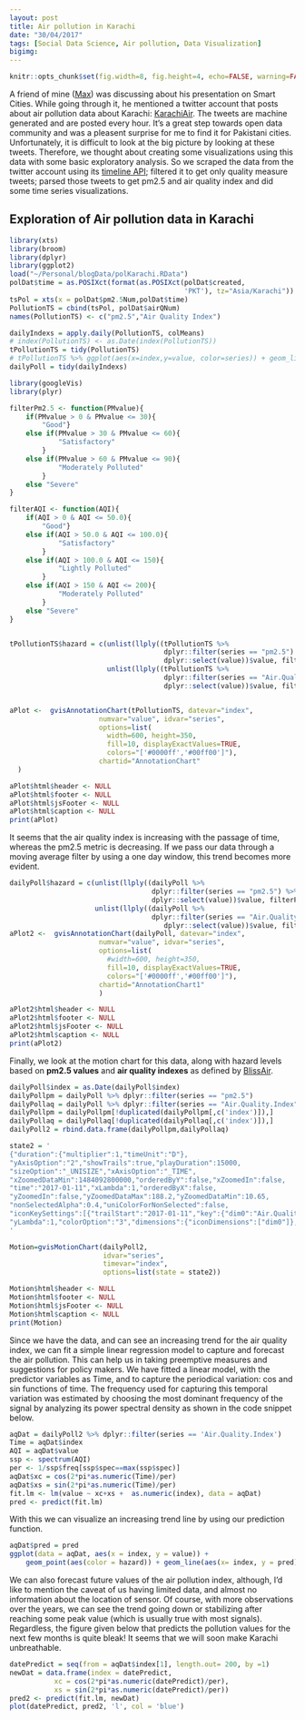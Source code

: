 ```yaml
---
layout: post
title: Air pollution in Karachi 
date: "30/04/2017"
tags: [Social Data Science, Air pollution, Data Visualization]
bigimg: 
---
```


```r
knitr::opts_chunk$set(fig.width=8, fig.height=4, echo=FALSE, warning=FALSE, message=FALSE, fig.align = 'center')
```

A friend of mine ([Max](http://maxkrueger.com/)) was discussing about his presentation on Smart Cities. While going through it, he mentioned a twitter account that posts about air pollution data about Karachi: [KarachiAir](https://twitter.com/KarachiAir). The tweets are machine generated and are posted every hour. It's a great step towards open data community and was a pleasent surprise for me to find it for Pakistani cities. 
Unfortunately, it is difficult to look at the big picture by looking at these tweets. Therefore, we thought about creating some visualizations using this data with some basic exploratory analysis. So we scraped the data from the twitter account using its [timeline API](https://dev.twitter.com/rest/reference/get/statuses/user_timeline); filtered it to get only quality measure tweets; parsed those tweets to get pm2.5 and air quality index and did some time series visualizations. 

## Exploration of Air pollution data in Karachi

```r
library(xts)
library(broom)
library(dplyr)
library(ggplot2)
load("~/Personal/blogData/polKarachi.RData")
polDat$time = as.POSIXct(format(as.POSIXct(polDat$created,
                                           'PKT'), tz="Asia/Karachi"))
tsPol = xts(x = polDat$pm2.5Num,polDat$time)
PollutionTS = cbind(tsPol, polDat$airQNum)
names(PollutionTS) <- c("pm2.5","Air Quality Index")

dailyIndexs = apply.daily(PollutionTS, colMeans)
# index(PollutionTS) <- as.Date(index(PollutionTS))
tPollutionTS = tidy(PollutionTS)
# tPollutionTS %>% ggplot(aes(x=index,y=value, color=series)) + geom_line()
dailyPoll = tidy(dailyIndexs)
```

```r
library(googleVis)
library(plyr)

filterPm2.5 <- function(PMvalue){
    if(PMvalue > 0 & PMvalue <= 30){
        "Good"}
    else if(PMvalue > 30 & PMvalue <= 60){
            "Satisfactory"
        }
    else if(PMvalue > 60 & PMvalue <= 90){
            "Moderately Polluted"
        }
    else "Severe"
}

filterAQI <- function(AQI){
    if(AQI > 0 & AQI <= 50.0){
        "Good"}
    else if(AQI > 50.0 & AQI <= 100.0){
            "Satisfactory"
        }
    else if(AQI > 100.0 & AQI <= 150){
            "Lightly Polluted"
        }
    else if(AQI > 150 & AQI <= 200){
            "Moderately Polluted"
        }
    else "Severe"
}


tPollutionTS$hazard = c(unlist(llply((tPollutionTS %>%
                                      dplyr::filter(series == "pm2.5") %>%
                                      dplyr::select(value))$value, filterPm2.5)),
                        unlist(llply((tPollutionTS %>%
                                      dplyr::filter(series == "Air.Quality.Index") %>%
                                      dplyr::select(value))$value, filterAQI)))


aPlot <-  gvisAnnotationChart(tPollutionTS, datevar="index",
                      numvar="value", idvar="series",
                      options=list(
                        width=600, height=350,
                        fill=10, displayExactValues=TRUE,
                        colors="['#0000ff','#00ff00']"),
                      chartid="AnnotationChart"
  )

aPlot$html$header <- NULL
aPlot$html$footer <- NULL
aPlot$html$jsFooter <- NULL
aPlot$html$caption <- NULL
print(aPlot)

```

It seems that the air quality index is increasing with the passage of time, whereas the pm2.5 metric is decreasing. If we pass our data through a moving average filter by using a one day window, this trend becomes more evident. 

```r

dailyPoll$hazard = c(unlist(llply((dailyPoll %>%
                                   dplyr::filter(series == "pm2.5") %>%
                                   dplyr::select(value))$value, filterPm2.5)),
                     unlist(llply((dailyPoll %>%
                                   dplyr::filter(series == "Air.Quality.Index") %>%
                                      dplyr::select(value))$value, filterAQI)))
aPlot2 <-  gvisAnnotationChart(dailyPoll, datevar="index",
                      numvar="value", idvar="series",
                      options=list(
                        #width=600, height=350,
                        fill=10, displayExactValues=TRUE,
                        colors="['#0000ff','#00ff00']"),
                      chartid="AnnotationChart1"
                      )

aPlot2$html$header <- NULL
aPlot2$html$footer <- NULL
aPlot2$html$jsFooter <- NULL
aPlot2$html$caption <- NULL
print(aPlot2)

```

Finally, we look at the motion chart for this data, along with hazard levels based on __pm2.5 values__ and __air quality indexes__ as defined by [BlissAir](https://blissair.com/what-is-pm-2-5.htm).

```r

dailyPoll$index = as.Date(dailyPoll$index)
dailyPollpm = dailyPoll %>% dplyr::filter(series == "pm2.5")
dailyPollaq = dailyPoll %>% dplyr::filter(series == "Air.Quality.Index")
dailyPollpm = dailyPollpm[!duplicated(dailyPollpm[,c('index')]),]
dailyPollaq = dailyPollaq[!duplicated(dailyPollaq[,c('index')]),]
dailyPoll2 = rbind.data.frame(dailyPollpm,dailyPollaq)

state2 = '
{"duration":{"multiplier":1,"timeUnit":"D"},
"yAxisOption":"2","showTrails":true,"playDuration":15000,
"sizeOption":"_UNISIZE","xAxisOption":"_TIME",
"xZoomedDataMin":1484092800000,"orderedByY":false,"xZoomedIn":false,
"time":"2017-01-11","xLambda":1,"orderedByX":false,
"yZoomedIn":false,"yZoomedDataMax":188.2,"yZoomedDataMin":10.65,
"nonSelectedAlpha":0.4,"uniColorForNonSelected":false,
"iconKeySettings":[{"trailStart":"2017-01-11","key":{"dim0":"Air.Quality.Index"}}],
"yLambda":1,"colorOption":"3","dimensions":{"iconDimensions":["dim0"]},"xZoomedDataMax":1493510400000,"iconType":"BUBBLE"}
'

Motion=gvisMotionChart(dailyPoll2, 
                       idvar="series", 
                       timevar="index",
                       options=list(state = state2))

Motion$html$header <- NULL
Motion$html$footer <- NULL
Motion$html$jsFooter <- NULL
Motion$html$caption <- NULL
print(Motion)

```

Since we have the data, and can see an increasing trend for the air quality index, we can fit a simple linear regression model to capture and forecast the air pollution. This can help us in taking preemptive measures and suggestions for policy makers. 
We have fitted a linear model, with the predictor variables as Time, and to capture the periodical variation: cos and sin functions of time. The frequency used for capturing this temporal variation was estimated by choosing the most dominant frequency of the signal by analyzing its power spectral density as shown in the code snippet below.
```r
aqDat = dailyPoll2 %>% dplyr::filter(series == 'Air.Quality.Index')
Time = aqDat$index
AQI = aqDat$value
ssp <- spectrum(AQI)
per <- 1/ssp$freq[ssp$spec==max(ssp$spec)]
aqDat$xc = cos(2*pi*as.numeric(Time)/per)
aqDat$xs = sin(2*pi*as.numeric(Time)/per)
fit.lm <- lm(value ~ xc+xs +  as.numeric(index), data = aqDat)
pred <- predict(fit.lm)
```

With this we can visualize an increasing trend line by using our prediction function.

```r
aqDat$pred = pred 
ggplot(data = aqDat, aes(x = index, y = value)) +
    geom_point(aes(color = hazard)) + geom_line(aes(x= index, y = pred))
```

We can also forecast future values of the air pollution index, although, I'd like to mention the caveat of us having limited data, and almost no information about the location of sensor. Of course, with more observations over the years, we can see the trend going down or stabilizing after reaching some peak value (which is usually true with most signals). Regardless, the figure given below that predicts the pollution values for the next few months is quite bleak! It seems that we will soon make Karachi unbreathable. 

```r
datePredict = seq(from = aqDat$index[1], length.out= 200, by =1)
newDat = data.frame(index = datePredict,
           xc = cos(2*pi*as.numeric(datePredict)/per),
           xs = sin(2*pi*as.numeric(datePredict)/per))
pred2 <- predict(fit.lm, newDat)
plot(datePredict, pred2, 'l', col = 'blue')
```
